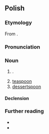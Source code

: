 {{also|łyżeczką}}
==Polish==
{{wp|lang=pl}}

===Etymology===
From {{affix|pl|łyżka|-eczka}}.

===Pronunciation===
{{pl-p|a=Pl-łyżeczka.ogg}}

===Noun===
{{pl-noun|f}}

# {{diminutive of|pl|łyżka}}.
# [[teaspoon]]
# [[dessertspoon]]

====Declension====
{{pl-decl-noun-f}}

===Further reading===
* {{R:pl:WSJP}}
* {{R:pl:PWN}}

{{C|pl|Cutlery}}